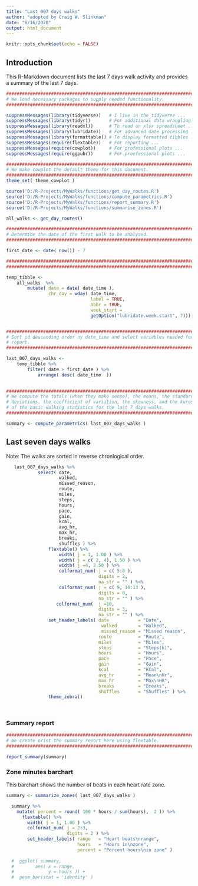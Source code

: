 ```yaml
---
title: "Last 007 days walks"
author: "adopted by Craig W. Slinkman"
date: "6/16/2020"
output: html_document
---
```


```r
knitr::opts_chunk$set(echo = FALSE)
```

## Introduction
This R-Markdown document lists the last 7 days walk activity and provides a summary of the last 7 days.

```r
###########################################################################
# We load necessary packages to supply needed functionality.
###########################################################################

suppressMessages(library(tidyverse))   # I live in the tidyverse ...
suppressMessages(library(tidyr))       # For additional data wrangling ...
suppressMessages(library(readxl))      # To read an xlsx spreadsheet ...
suppressMessages(library(lubridate))   # For advanced date processing ...
suppressMessages(library(formattable)) # To display formatted tibbles ...
suppressMessages(require(flextable))   # For reporting ...
suppressMessages(require(cowplot))     # For professional plots ...
suppressMessages(require(ggpubr))      # For proefessional plots ...
```


```r

###########################################################################
# We make cowplot the default theme for this document.
###########################################################################
theme_set( theme_cowplot )
```

```r
source('D:/R-Projects/MyWalks/functions/get_day_routes.R')
source('D:/R-Projects/MyWalks/functions/compute_parametrics.R')
source('D:/R-Projects/MyWalks/functions/report_summary.R')
source('D:/R-Projects/MyWalks/functions/summarise_zones.R')
```

```r
all_walks <- get_day_routes()
```

```r

############################################################################
# Determine the date of the first walk to be analysed.
############################################################################

first_date <- date( now()) - 7

############################################################################# Add plain date and chr_day for reporting.
###########################################################################

temp_tibble <-    
    all_walks  %>% 
        mutate( date = date( date_time ),
                chr_day = wday( date_time,
                                label = TRUE,
                                abbr = TRUE,
                                week_start = 
                                getOption("lubridate.week.start", 7)))


###########################################################################
# Sort id descending order ny date_time and select variables needed for 
# report.
############################################################################

last_007_days_walks <- 
    temp_tibble %>% 
        filter( date > first_date ) %>% 
            arrange( desc( date_time  )) 
                    
```

```r

############################################################################
# We compute the totals (when they make sense), the means, the standard
# deviations, the coefficient of variation, the skewness, and the kurosis
# of the basic walking statistics for the last 7 days walks.
###########################################################################

summary <- compute_parametrics( last_007_days_walks )
```

## Last seven days walks 

Note: The walks are sorted in reverse chronlogical order.  



```r

   last_007_days_walks %>%
            select( date,
                    walked,
                    missed_reason,
                    route,
                    miles,
                    steps,
                    hours,
                    pace,
                    gain,
                    kcal,
                    avg_hr,
                    max_hr,
                    breaks,
                    shuffles ) %>% 
                flextable() %>% 
                    width( j = 1, 1.00 ) %>% 
                    width( j = c( 2, 4), 1.50 ) %>% 
                    width( j =4, 2.50 ) %>% 
                    colformat_num( j = c( 5:8 ),
                                   digits = 2,
                                   na_str = "" ) %>% 
                    colformat_num( j = c( 9, 10:13 ),
                                   digits = 0,
                                   na_str = "" ) %>% 
                   colformat_num(  j =10, 
                                   digits = 3,
                                   na_str = "" ) %>% 
                set_header_labels( date           = "Date",
                                    walked        = "Walked",
                                    missed_reason = "Missed reason",
                                   route          = "Route",
                                   miles          = "Miles",
                                   steps          = "Steps(k)",
                                   hours          = "Hours",
                                   pace           = "Pace",
                                   gain           = "Gain",
                                   kcal           = "KCal",
                                   avg_hr         = "Mean\nHr",
                                   max_hr         = "Max\nHR",
                                   breaks         = "Breaks",
                                   shuffles       = "Shuffles" ) %>%  
                theme_zebra()
  
                   

```

### Summary report

```r

###########################################################################
# We create print the summary report here using flextable.
###########################################################################

report_summary(summary)
```

### Zone minutes barchart

This barchart shows the number of beats in each heart rate zone.

```r

summary <- summarize_zones( last_007_days_walks )

  summary %>% 
    mutate( percent = round( 100 * hours / sum(hours),  2 )) %>% 
      flextable() %>% 
        width( j = 1, 1.00 ) %>% 
        colformat_num( j = 2:3,
                       digits = 2 ) %>% 
        set_header_labels( range   = "Heart beats\nrange",
                           hours   = "Hours in\nzone",
                           percent = "Percent hours\nin zone" )
                           
  #  ggplot( summary, 
  #        aes( x = range,
  #             y = hours )) +
  #  geom_bar(stat = 'identity' )






    
   
  

```



